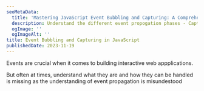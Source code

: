 ```yaml
---
seoMetaData:
  title: 'Mastering JavaScript Event Bubbling and Capturing: A Comprehensive Guide'
  description: Understand the different event propogation phases - Capturing and Bubbling to master your next JavaScript interviews.
  ogImage: ''
  ogImageAlt: ''
title: Event Bubbling and Capturing in JavaScript
publishedDate: 2023-11-19
---
```


Events are crucial when it comes to building interactive web appplications.

But often at times, understand what they are and how they can be handled is missing as the understanding of event propagation is misundestood
